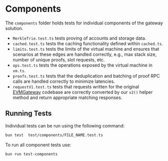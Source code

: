 # Components

The `components` folder holds tests for individual components of the gateway solution.

- `MerkleTrie.test.ts` tests proving of accounts and storage data.
- `cached.test.ts` tests the caching functionality defined within `cached.ts`.
- `limits.test.ts` tests the limits of the virtual machine and ensures that scenarios at these edges are handled correctly, e.g., max stack size, number of unique proofs, slot requests, etc.
- `ops.test.ts` tests the operations exposed by the virtual machine in `vm.ts`.
- `proofs.test.ts` tests that the deduplication and batching of proof RPC calls are handled correctly to minimize latencies.
- `requestV1.test.ts` tests that requests written for the original [EVMGateway](https://github.com/ensdomains/evmgateway/) codebase are correctly converted by our `v2()` helper method and return appropriate matching responses.

## Running Tests

Individual tests can be run using the following command:

```bash
bun test  test/components/FILE_NAME.test.ts
```

To run all component tests use:

```bash
bun run test-components
```